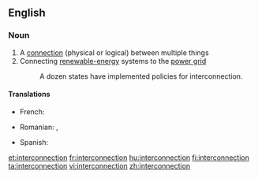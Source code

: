 ==English==
{{wikipedia}}
===Noun===
{{en-noun}}

# A [[connection]] (physical or logical) between multiple things
# Connecting [[renewable energy|renewable-energy]] systems to the [[w:power grid|power grid]] 
#: A dozen states have implemented policies for interconnection.
====Translations====
{{trans-top|A connection between multiple things}}
* French: {{t+|fr|interconnexion|f}}
{{trans-mid}}
* Romanian: {{t|ro|interconectare}}, {{t|ro|interconexiune}}
{{trans-bottom}}

{{trans-top|Connecting renewable-energy systems to the power grid}}
{{trans-mid}}
* Spanish: {{t|es|interconexión|f}}
{{trans-bottom}}

[[et:interconnection]]
[[fr:interconnection]]
[[hu:interconnection]]
[[fi:interconnection]]
[[ta:interconnection]]
[[vi:interconnection]]
[[zh:interconnection]]
